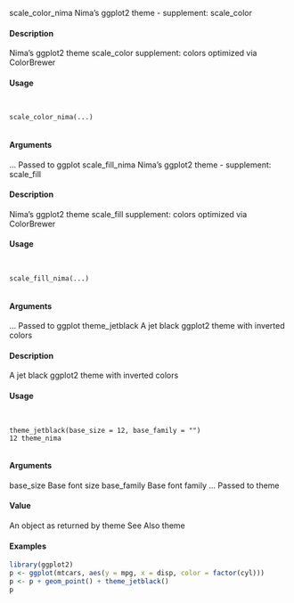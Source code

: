 
scale_color_nima Nima's ggplot2 theme - supplement: scale_color

#### Description

Nima's ggplot2 theme scale_color supplement: colors optimized via ColorBrewer

#### Usage
<pre><code>

scale_color_nima(...)

</code></pre>
#### Arguments 

... Passed to ggplot
scale_fill_nima Nima's ggplot2 theme - supplement: scale_fill

#### Description

Nima's ggplot2 theme scale_fill supplement: colors optimized via ColorBrewer

#### Usage
<pre><code>

scale_fill_nima(...)

</code></pre>
#### Arguments 

... Passed to ggplot
theme_jetblack A jet black ggplot2 theme with inverted colors

#### Description

A jet black ggplot2 theme with inverted colors

#### Usage
<pre><code>

theme_jetblack(base_size = 12, base_family = "")
12 theme_nima

</code></pre>
#### Arguments 

base_size Base font size
base_family Base font family
... Passed to theme

#### Value

An object as returned by theme
See Also
theme

#### Examples
```{r}

library(ggplot2)
p <- ggplot(mtcars, aes(y = mpg, x = disp, color = factor(cyl)))
p <- p + geom_point() + theme_jetblack()
p
```